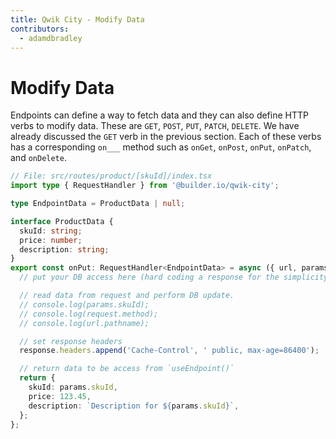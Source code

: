 ```yaml
---
title: Qwik City - Modify Data
contributors:
  - adamdbradley
---
```


# Modify Data

Endpoints can define a way to fetch data and they can also define HTTP verbs to modify data. These are `GET`, `POST`, `PUT`, `PATCH`, `DELETE`. We have already discussed the `GET` verb in the previous section. Each of these verbs has a corresponding `on___` method such as `onGet`, `onPost`, `onPut`, `onPatch`, and `onDelete`.

```typescript
// File: src/routes/product/[skuId]/index.tsx
import type { RequestHandler } from '@builder.io/qwik-city';

type EndpointData = ProductData | null;

interface ProductData {
  skuId: string;
  price: number;
  description: string;
}
export const onPut: RequestHandler<EndpointData> = async ({ url, params, request, response }) => {
  // put your DB access here (hard coding a response for the simplicity)

  // read data from request and perform DB update.
  // console.log(params.skuId);
  // console.log(request.method);
  // console.log(url.pathname);

  // set response headers
  response.headers.append('Cache-Control', ' public, max-age=86400');

  // return data to be access from `useEndpoint()`
  return {
    skuId: params.skuId,
    price: 123.45,
    description: `Description for ${params.skuId}`,
  };
};
```
